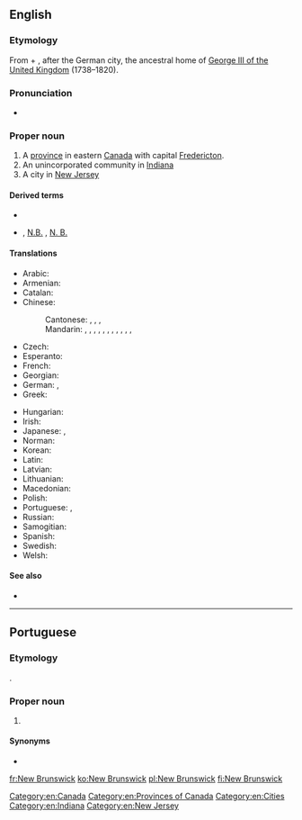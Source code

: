 ==English==
{{wikipedia}}

===Etymology===
From {{m|en|new}} + {{m|en|Brunswick||[[Braunschweig]]}}, after the German city, the ancestral home of [[w:George III of the United Kingdom|George III of the United Kingdom]] (1738–1820).

===Pronunciation===
* {{a|UK}} {{IPA|/njuː ˈbɹʌnz.wɪk/|lang=en}}

===Proper noun===
{{en-proper noun|head=[[new|New]] [[Brunswick]]}}

# A [[province]] in eastern [[Canada]] with capital [[Fredericton]].
# An unincorporated community in [[Indiana]]
# A city in [[New Jersey]]

====Derived terms====
* {{l|en|New Brunswicker}}
* {{l|en|NB}} , [[N.B.]] , [[N. B.]]

====Translations====
{{trans-top|Province in eastern Canada}}
* Arabic: {{t|ar|نْيُو بْرَانْزْوِيك|m|tr=nyū brānzwik}}
* Armenian: {{t|hy|Նյու Բրանսուիկ|sc=Armn}}
* Catalan: {{t|ca|Nova Brunsvic}}
* Chinese:
*: Cantonese: {{t|yue|紐賓士域|sc=Hani}}, {{t|yue|纽宾士域|tr=nau5 ban1 si6 wik6|sc=Hani}}, {{t|yue|紐賓士域省|sc=Hani}}, {{t|yue|纽宾士域省|tr=nau5 ban1 si6 wik6 saang2|sc=Hani}}
*: Mandarin: {{t+|cmn|新不倫瑞克|sc=Hani}}, {{t+|cmn|新不伦瑞克|tr=Xīn Bùlúnruìkè|sc=Hani}}, {{t|cmn|新不倫瑞克省|sc=Hani}}, {{t|cmn|新不伦瑞克省|tr=Xīn Bùlúnruìkè Shěng|sc=Hani}}, {{t|cmn|紐賓士域|sc=Hani}}, {{t|cmn|纽宾士域|tr=Niǔbīnshìyù|sc=Hani}}, {{t|cmn|紐賓士域省|sc=Hani}}, {{t|cmn|纽宾士域省|tr=Niǔbīnshìyù Shěng|sc=Hani}}, {{t|cmn|新賓士域|sc=Hani}}, {{t|cmn|新宾士域|tr=Xīn Bīnshìyù|sc=Hani}}, {{t|cmn|新賓士域省|sc=Hani}}, {{t|cmn|新宾士域省|tr=Xīn Bīnshìyù Shěng|sc=Hani}}
* Czech: {{t|cs|Nový Brunšvik|m}}
* Esperanto: {{t|eo|Nov-Brunsviko}}
* French: {{t+|fr|Nouveau-Brunswick}}
* Georgian: {{t|ka|ნიუ-ბრანსუიკი|sc=Geor}}
* German: {{t+|de|Neubraunschweig}}, {{t|de|Neues Braunschweig|n}}
* Greek: {{t|el|Νιου Μπράνσγουικ|n}}
{{trans-mid}}
* Hungarian: {{t-needed|hu}}
* Irish: {{t|ga|Nua Brunswick|m|f}}
* Japanese: {{t|ja|ニューブランズウィック|tr=Nyūburanzuwikku}}, {{t|ja|ニューブランズウィック州|tr=Nyūburanzuwikku-shū}}
* Norman: {{t|nrf|Nouvieau Brunswick|m}}
* Korean: {{t|ko|뉴브런즈윅|tr=Nyu Beureonjeuwik|sc=Kore}}
* Latin: {{t|la|Novum Brunsvicum}}
* Latvian: {{t|lv|Ņūbransvika}}
* Lithuanian: {{t|lt|Naujasis Bransvikas}}
* Macedonian: {{t|mk|Њу Бранзвик|m|tr=Nju Bránzvik}}
* Polish: {{t+|pl|Nowy Brunszwik}}
* Portuguese: {{t|pt|Nova Brunswick|f}}, {{t|pt|New Brunswick|f}}
* Russian: {{t+|ru|Нью-Бра́нсуик|m}}
* Samogitian: {{t|sgs|Naus Brunsviks}}
* Spanish: {{t|es|Nuevo Brunswick}}
* Swedish: {{t|sv|New Brunswick}}
* Welsh: {{t|cy|Newydd Brunswick|m|f}}
{{trans-bottom}}

====See also====
* {{l|en|Appendix:Place names in New Brunswick}}

[[Category:en:Canada]]
[[Category:en:Provinces of Canada]]
[[Category:en:Cities]]
[[Category:en:Indiana]]
[[Category:en:New Jersey]]

----

==Portuguese==

===Etymology===
{{bor|pt|en|New Brunswick}}.

===Proper noun===
{{pt-proper noun|f}}

# {{place|pt|province|c/Canada|t1=New Brunswick}}

====Synonyms====
* {{l|pt|Nova Brunswick}}

[[fr:New Brunswick]]
[[ko:New Brunswick]]
[[pl:New Brunswick]]
[[fi:New Brunswick]]